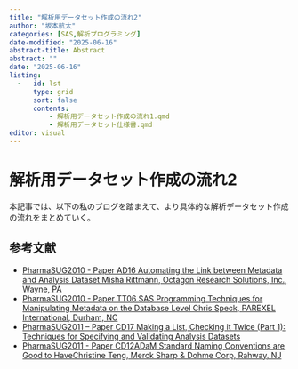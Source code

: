```yaml
---
title: "解析用データセット作成の流れ2"
author: "坂本航太"
categories: [SAS,解析プログラミング]
date-modified: "2025-06-16"
abstract-title: Abstract
abstract: ""
date: "2025-06-16"
listing: 
  -   id: lst
      type: grid
      sort: false
      contents:
          - 解析用データセット作成の流れ1.qmd
          - 解析用データセット仕様書.qmd
editor: visual
---
```


# 解析用データセット作成の流れ2

本記事では、以下の私のブログを踏まえて、より具体的な解析データセット作成の流れをまとめていく。

::: {#lst}
:::


## 参考文献

- [PharmaSUG2010 - Paper AD16 Automating the Link between Metadata and Analysis Dataset Misha Rittmann, Octagon Research Solutions, Inc., Wayne, PA](https://www.lexjansen.com/pharmasug/2010/AD/AD16.pdf)
- [PharmaSUG2010 - Paper TT06 SAS Programming Techniques for Manipulating Metadata on the Database Level Chris Speck, PAREXEL International, Durham, NC](https://www.lexjansen.com/pharmasug/2010/TT/TT06.pdf)
- [PharmaSUG2011 – Paper CD17 Making a List, Checking it Twice (Part 1): Techniques for Specifying and Validating Analysis Datasets](https://www.lexjansen.com/pharmasug/2011/CD/PharmaSUG-2011-CD17.pdf)
- [PharmaSUG2011 - Paper CD12ADaM Standard Naming Conventions are Good to HaveChristine Teng, Merck Sharp & Dohme Corp, Rahway, NJ](https://www.lexjansen.com/pharmasug/2011/CD/PharmaSUG-2011-CD12.pdf)